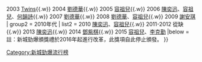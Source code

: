 {{NavboxV2
|type=horizontal
|name    = 新城勁爆全球勁爆舞台大獎
|title   = '''[[新城勁爆頒獎禮]]全球勁爆舞台大獎'''
|titlestyle = background: #E6CFE6
|groupstyle = background: #E6CFE6
| group1 = 2000年代
| list1  = {{nowrap begin}}
2002 [[陳慧琳]]{{.w}}
2003 [[Twins]]{{.w}}
2004 [[劉德華]]{{.w}}
2005 [[容祖兒]]{{.w}}
2006 [[陳奕迅]]、[[容祖兒]]、[[何韻詩]]{{.w}}
2007 [[劉德華]]{{.w}}
2008 [[劉德華]]、[[容祖兒]]{{.w}}
2009 [[謝安琪]]
{{nowrap end}}
| group2 = 2010年代
| list2  = {{nowrap begin}}
2010 [[陳奕迅]]、[[容祖兒]]{{.w}}
2011-2012 從缺{{.w}}
2013 [[陳奕迅]]{{.w}}
2014 [[鄧紫棋]]{{.w}}
2015 [[容祖兒]]、[[李克勤]]
{{nowrap end}}
|below = 註：新城勁爆頒獎禮於2016年起進行改革，此獎項自此停止頒發。
}}
<noinclude>
[[Category:新城勁爆流行榜]]
</noinclude>